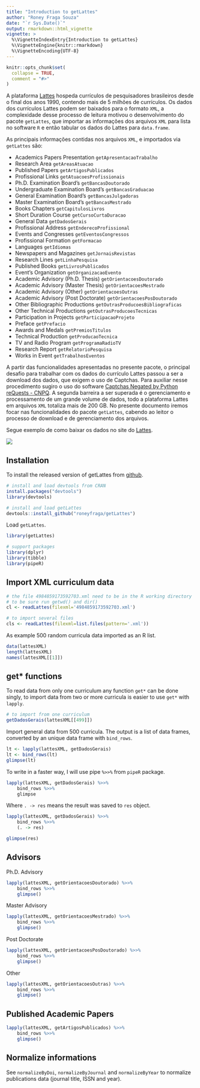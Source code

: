 ```yaml
---
title: "Introduction to getLattes"
author: "Roney Fraga Souza"
date: "`r Sys.Date()`"
output: rmarkdown::html_vignette
vignette: >
  %\VignetteIndexEntry{Introduction to getLattes}
  %\VignetteEngine{knitr::rmarkdown}
  %\VignetteEncoding{UTF-8}
---
```


```r
knitr::opts_chunk$set(
  collapse = TRUE,
  comment = "#>"
)
```

A plataforma [Lattes](http://lattes.cnpq.br/) hospeda currículos de pesquisadores brasileiros desde o final dos anos 1990, contendo mais de 5 milhões de currículos. Os dados dos currículos Lattes podem ser baixados para o formato `XML`, a complexidade desse processo de leitura motivou o desenvolvimento do pacote `getLattes`, que importar as informações dos arquivos `XML` para lista no software `R` e então tabular os dados do Lattes para `data.frame`.

As principais informações contidas nos arquivos `XML`, e importados via `getLattes` são: 

- Academics Papers Presentation `getApresentacaoTrabalho`  
- Research Area `getAreasAtuacao`  
- Published Papers `getArtigosPublicados`  
- Profissional Links `getAtuacoesProfissionais`  
- Ph.D. Examination Board's `getBancasDoutorado`  
- Undergraduate Examination Board's `getBancasGraduacao`  
- General Examination Board's `getBancasJulgadoras`  
- Master Examination Board's `getBancasMestrado`  
- Books Chapters `getCapitulosLivros`  
- Short Duration Course `getCursoCurtaDuracao`
- General Data `getDadosGerais`  
- Profissional Address `getEnderecoProfissional`  
- Events and Congresses `getEventosCongressos`  
- Profissional Formation `getFormacao`  
- Languages `getIdiomas`  
- Newspapers and Magazines `getJornaisRevistas`  
- Research Lines `getLinhaPesquisa`  
- Published Books `getLivrosPublicados`  
- Event's Organization `getOrganizacaoEvento`
- Academic Advisory (Ph.D. Thesis) `getOrientacoesDoutorado`  
- Academic Advisory (Master Thesis) `getOrientacoesMestrado`  
- Academic Advisory (Other) `getOrientacoesOutras`  
- Academic Advisory (Post Doctorate) `getOrientacoesPosDoutorado`  
- Other Bibliographic Productions `getOutrasProducoesBibliograficas`  
- Other Technical Productions `getOutrasProducoesTecnicas`  
- Participation in Projects `getParticipacaoProjeto`  
- Preface `getPrefacio`  
- Awards and Medals `getPremiosTitulos`  
- Technical Production `getProducaoTecnica`  
- TV and Radio Program `getProgramaRadioTV`  
- Research Report `getRelatorioPesquisa`    
- Works in Event `getTrabalhosEventos`  

A partir das funcionalidades apresentadas no presente pacote, o principal desafio para trabalhar com os dados do currículo Lattes passou a ser a download dos dados, que exigem o uso de Captchas. Para auxiliar nesse procedimento sugiro o uso do software [Captchas Negated by Python reQuests - CNPQ](https://github.com/josefson/CNPQ). A segunda barreira a ser superada é o gerenciamento e processamento de um grande volume de dados, todo a plataforma Lattes em arquivos `XML` totaliza mais de 200 GB. No presente documento iremos focar nas funcionalidades do pacote `getLattes`, cabendo ao leitor o processo de download e de gerenciamento dos arquivos.

Segue exemplo de como baixar os dados no site do [Lattes](http://lattes.cnpq.br/).

![](http://roneyfraga.com/volume/getLattes_data/lattes_xml_download.gif)

## Installation

To install the released version of getLattes from [github](https://CRAN.R-project.org).

```r
# install and load devtools from CRAN
install.packages("devtools")
library(devtools)

# install and load getLattes
devtools::install_github("roneyfraga/getLattes")
```

Load `getLattes`.

```r
library(getLattes)

# support packages
library(dplyr)
library(tibble)
library(pipeR)
```

## Import XML curriculum data

```r
# the file 4984859173592703.xml need to be in the R working directory 
# to be sure run getwd() and dir()
cl <- readLattes(filexml='4984859173592703.xml')

# to import several files
cls <- readLattes(filexml=list.files(pattern='.xml'))
```

As example 500 random curricula data imported as an R list.

```r
data(lattesXML)
length(lattesXML)
names(lattesXML[[1]])
```

## get* functions

To read data from only one curriculum any function `get*` can be done singly, to import data from two or more curricula is easier to use `get*` with `lapply`.

```r
# to import from one curriculum 
getDadosGerais(lattesXML[[499]])
```

Import general data from 500 curricula. The output is a list of data frames, converted by an unique data frame with `bind_rows`.

```r
lt <- lapply(lattesXML, getDadosGerais) 
lt <- bind_rows(lt)
glimpse(lt)
```

To write in a faster way, I will use pipe `%>>%` from `pipeR` package. 

```r
lapply(lattesXML, getDadosGerais) %>>% 
    bind_rows %>>% 
    glimpse
```

Where `. -> res` means the result was saved to `res` object.

```r
lapply(lattesXML, getDadosGerais) %>>% 
    bind_rows %>>% 
    (. -> res)

glimpse(res)
```

## Advisors 

Ph.D. Advisory

```r
lapply(lattesXML, getOrientacoesDoutorado) %>>% 
    bind_rows %>>% 
    glimpse()
```

Master Advisory

```r
lapply(lattesXML, getOrientacoesMestrado) %>>% 
    bind_rows %>>% 
    glimpse()
```

Post Doctorate

```r
lapply(lattesXML, getOrientacoesPosDoutorado) %>>% 
    bind_rows %>>% 
    glimpse()
```

Other

```r
lapply(lattesXML, getOrientacoesOutras) %>>% 
    bind_rows %>>% 
    glimpse()
```

## Published Academic Papers

```r
lapply(lattesXML, getArtigosPublicados) %>>% 
    bind_rows %>>% 
    glimpse()
```

## Normalize informations

See `normalizeByDoi`, `normalizeByJournal` and `normalizeByYear` to normalize publications data (journal title, ISSN and year).


